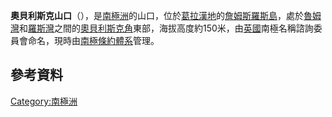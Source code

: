 {{coord|64|7|S|58|24|W|display=title}}

'''奧貝利斯克山口'''（{{lang-en|Obelisk Col}}），是[[南極洲|南極洲]]的山口，位於[[葛拉漢地|葛拉漢地]]的[[詹姆斯羅斯島|詹姆斯羅斯島]]，處於[[魯姆灣|魯姆灣]]和[[羅斯灣|羅斯灣]]之間的[[奧貝利斯克角|奧貝利斯克角]]東部，海拔高度約150米，由[[英國|英國]]南極名稱諮詢委員會命名，現時由[[南極條約體系|南極條約體系]]管理。

{{usgs-gazetteer}}

==參考資料==
{{usgs-gazetteer}}

{{DEFAULTSORT:Obelisk Col}}
[[Category:南極洲|Category:南極洲]]


{{JamesRossIsland-geo-stub}}
